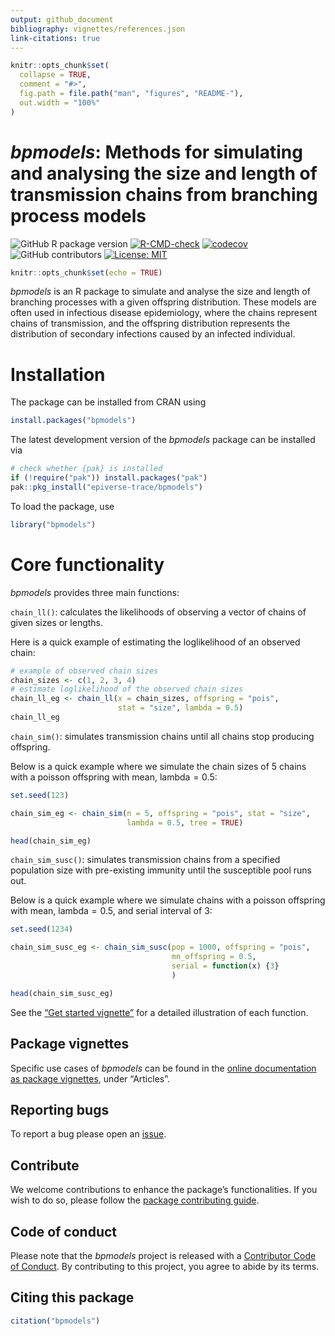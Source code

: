 ```yaml
---
output: github_document
bibliography: vignettes/references.json
link-citations: true
---
```


```r
knitr::opts_chunk$set(
  collapse = TRUE,
  comment = "#>",
  fig.path = file.path("man", "figures", "README-"),
  out.width = "100%"
)
```

# _bpmodels_: Methods for simulating and analysing the size and length of transmission chains from branching process models

<!-- badges: start -->
![GitHub R package version](https://img.shields.io/github/r-package/v/epiverse-trace/bpmodels)
[![R-CMD-check](https://github.com/epiverse-trace/bpmodels/actions/workflows/R-CMD-check.yaml/badge.svg)](https://github.com/epiverse-trace/bpmodels/actions/workflows/R-CMD-check.yaml)
[![codecov](https://codecov.io/github/epiverse-trace/bpmodels/branch/main/graph/badge.svg)](https://app.codecov.io/github/epiverse-trace/bpmodels) 
![GitHub contributors](https://img.shields.io/github/contributors/epiverse-trace/bpmodels)
[![License: MIT](https://img.shields.io/badge/License-MIT-yellow.svg)](https://opensource.org/license/MIT/)
<!-- badges: end -->

```r
knitr::opts_chunk$set(echo = TRUE)
```

_bpmodels_ is an R package to simulate and analyse the size and length of 
branching processes with a given offspring distribution. These models are often 
used in infectious disease epidemiology, where the chains represent chains of
transmission, and the offspring distribution represents the distribution of 
secondary infections caused by an infected individual.

# Installation

The package can be installed from CRAN using

```r
install.packages("bpmodels")
```

The latest development version of the _bpmodels_ package can be installed via

```r
# check whether {pak} is installed
if (!require("pak")) install.packages("pak")
pak::pkg_install("epiverse-trace/bpmodels")
```

To load the package, use

```r
library("bpmodels")
```

# Core functionality

_bpmodels_ provides three main functions: 

`chain_ll()`: calculates the likelihoods of observing a vector of chains 
  of given sizes or lengths.

Here is a quick example of estimating the loglikelihood of an observed chain:
```r
# example of observed chain sizes
chain_sizes <- c(1, 2, 3, 4) 
# estimate loglikelihood of the observed chain sizes
chain_ll_eg <- chain_ll(x = chain_sizes, offspring = "pois", 
                        stat = "size", lambda = 0.5)
chain_ll_eg
```


`chain_sim()`: simulates transmission chains until all chains stop producing
  offspring.

Below is a quick example where we simulate the chain sizes of $5$ chains with 
a poisson offspring with mean, $\text{lambda} = 0.5$:
```r
set.seed(123)

chain_sim_eg <- chain_sim(n = 5, offspring = "pois", stat = "size", 
                          lambda = 0.5, tree = TRUE)

head(chain_sim_eg)
```

`chain_sim_susc()`: simulates transmission chains from a specified population
  size with pre-existing immunity until the susceptible pool runs out.
  
Below is a quick example where we simulate chains with a poisson 
offspring with mean, $\text{lambda} = 0.5$, and serial interval of $3$:
```r
set.seed(1234)

chain_sim_susc_eg <- chain_sim_susc(pop = 1000, offspring = "pois",
                                    mn_offspring = 0.5,
                                    serial = function(x) {3}
                                    )

head(chain_sim_susc_eg)
```

See the ["Get started vignette"](https://epiverse-trace.github.io/bpmodels/articles/bpmodels.html) for a detailed illustration of 
each function.

## Package vignettes

Specific use cases of _bpmodels_ can be found in 
the [online documentation as package vignettes](https://epiverse-trace.github.io/bpmodels/), under "Articles".

## Reporting bugs 

To report a bug please open an [issue](https://github.com/epiverse-trace/bpmodels/issues/new/choose).

## Contribute

We welcome contributions to enhance the package's functionalities. If you 
wish to do so, please follow the [package contributing guide](https://github.com/epiverse-trace/bpmodels/blob/main/.github/CONTRIBUTING.md).

## Code of conduct

Please note that the _bpmodels_ project is released with a [Contributor Code of Conduct](https://github.com/epiverse-trace/.github/blob/main/CODE_OF_CONDUCT.md). 
By contributing to this project, you agree to abide by its terms.

## Citing this package

```r
citation("bpmodels")
```

